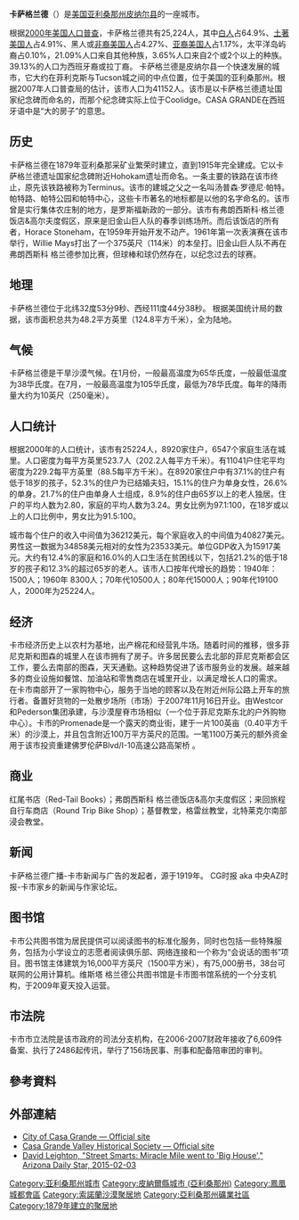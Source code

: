 {{Infobox Settlement
| name = 卡萨格兰德
| native_name = Casa Grande
| settlement_type= 城市
| image_skyline = 
| imagesize = 
| image_caption = 
| image_flag = 
| image_shield = 
| image_map = File:Pinal County Arizona Incorporated and Unincorporated areas Casa Grande Highlighted 0410530.svg
| pushpin_map = USA Arizona
| pushpin_label_position = bottom
| subdivision_type = 国家
| subdivision_name = {{USA}}
| subdivision_type1 = [[美国行政区划|州]]
| subdivision_name1 = [[亚利桑那州|亚利桑那州]]
| subdivision_type2 = [[亚利桑那州各县列表|县]]
| subdivision_name2 =  [[皮纳尔县_(亚利桑那州)|皮纳尔县]]
| elevation_m = 426
| elevation_ft = 
| area_total_km2 = 124.8
| population_as_of = 2010年
| population_total = 48571
| population_footnotes = <ref name="FactFinder">{{cite web|title=American FactFinder|url=http://factfinder2.census.gov/faces/nav/jsf/pages/index.xhtml|publisher=[[United_States_Census_Bureau|United States Census Bureau]]|accessdate=2014-06-19|archive-date=2012-02-17|archive-url=https://www.webcitation.org/65WtHj6J5?url=http://factfinder2.census.gov/faces/nav/jsf/pages/index.xhtml|dead-url=no}}</ref>
| population_density_km2 = auto
| timezone = [[MST|MST]]
| utc_offset = -7
| timezone_DST = 
| utc_offset_DST = 
| latd = 32
| latm = 53
| lats = 9
| latNS = N
| longd = 111
| longm = 44
| longs = 38
| longEW = W
| website =  
}}
'''卡萨格兰德'''（{{lang-en|Casa Grande}}）是[[美国|美国]][[亚利桑那州|亚利桑那州]][[皮纳尔县_(亚利桑那州)|皮纳尔县]]的一座城市。

根据[[2000年美国人口普查|2000年美国人口普查]]，卡萨格兰德共有25,224人，其中[[白人|白人]]占64.9%、[[土著美国人|土著美国人]]占4.91%、黑人或[[非裔美国人|非裔美国人]]占4.27%、[[亚裔美国人|亚裔美国人]]占1.17%，太平洋岛屿裔占0.10%，21.09%人口来自其他种族，3.65%人口来自2个或2个以上的种族。39.13%的人口为西班牙裔或拉丁裔。
卡萨格兰德是皮纳尔县一个快速发展的城市，它大约在菲利克斯与Tucson城之间的中点位置，位于美国的亚利桑那州。根据2007年人口普查局的估计，该市人口为41152人。该市是以卡萨格兰德遗址国家纪念碑而命名的，而那个纪念碑实际上位于Coolidge。CASA GRANDE在西班牙语中是“大的房子”的意思。

== 历史 ==
卡萨格兰德在1879年亚利桑那采矿业繁荣时建立，直到1915年完全建成。它以卡萨格兰德遗址国家纪念碑附近Hohokam遗址而命名。一条主要的铁路在该市终止，原先该铁路被称为Terminus。该市的建城之父之一名叫汤普森·罗德尼·帕特。帕特路、帕特公园和帕特中心，这些卡市著名的地标都是以他的名字命名的。该市曾是实行集体农庄制的地方，是罗斯福新政的一部分。该市有弗朗西斯科·格兰德饭店&高尔夫度假区，原来是旧金山巨人队的春季训练场所。而后该饭店的所有者，Horace Stoneham，在1959年开始开发不动产。1961年第一次表演赛在该市举行，Willie Mays打出了一个375英尺（114米）的本垒打。旧金山巨人队不再在弗朗西斯科 格兰德参加比赛，但球棒和球仍然存在，以纪念过去的球赛。

== 地理 ==
卡萨格兰德位于北纬32度53分9秒、西经111度44分38秒。
根据美国统计局的数据，该市面积总共为48.2平方英里（124.8平方千米），全为陆地。

== 气候 ==
卡萨格兰德是干旱沙漠气候。在1月份，一般最高温度为65华氏度，一般最低温度为38华氏度。在7月，一般最高温度为105华氏度，最低为78华氏度。每年的降雨量大约为10英尺（250毫米）。

== 人口统计 ==
根据2000年的人口统计，该市有25224人，8920家住户，6547个家庭生活在城里。人口密度为每平方英里523.7人（202.2人每平方千米）。有11041户住宅平均密度为229.2每平方英里（88.5每平方千米）。在8920家住户中有37.1%的住户有低于18岁的孩子，52.3%的住户为已结婚夫妇，15.1%的住户为单身女性，26.6%的单身。21.7%的住户由单身人士组成，8.9%的住户由65岁以上的老人独居。住户的平均人数为2.80，家庭的平均人数为3.24。男女比例为97.1:100，在18岁或以上的人口比例中，男女比为91.5:100。

城市每个住户的收入中间值为36212美元，每个家庭收入的中间值为40827美元。男性这一数据为34858美元相对的女性为23533美元。单位GDP收入为15917美元。大约有12.4%的家庭和16.0%的人口生活在贫困线以下，包括21.2%的低于18岁的孩子和12.3%的超过65岁的老人。该市人口按年代增长的趋势：1940年：1500人；1960年 8300人；70年代10500人；80年代15000人；90年代19100人，2000年为25224人。

== 经济 ==
卡市经济历史上以农村为基地，出产棉花和经营乳牛场。随着时间的推移，很多菲尼克斯和图森的城里人在该市拥有了房子。许多居民要么去北部的菲尼克斯都会区工作，要么去南部的图森，天天通勤。这种趋势促进了该市服务业的发展。越来越多的商业设施如餐馆、加油站和零售商店在城里开业，以满足增长人口的需求。
在卡市南部开了一家购物中心，服务于当地的顾客以及在附近州际公路上开车的旅行者。备置好货物的一处散步场所（市场）于2007年11月16日开业。由Westcor和Pederson集团承建，与沙漠屋脊市场相似（一个位于菲尼克斯东北的户外购物中心）。卡市的Promenade是一个露天的商业街，建于一片100英亩（0.40平方千米）的沙漠上，并且包含附近100万平方英尺的范围。一笔1100万美元的额外资金用于该市投资重建佛罗伦萨Blvd/I-10高速公路高架桥
。
== 商业 ==
红尾书店（Red-Tail Books）；弗朗西斯科 格兰德饭店&高尔夫度假区；来回旅程自行车商店（Round Trip Bike Shop）；基督教堂，格雷丝教堂，北特莱克尔南部浸会教堂。

== 新闻 ==
卡萨格兰德广播-卡市新闻与广告的发起者，源于1919年。
CG时报 aka 中央AZ时报-卡市家乡的新闻与作家论坛。

== 图书馆 ==
卡市公共图书馆为居民提供可以阅读图书的标准化服务，同时也包括一些特殊服务，包括为小学设立的志愿者阅读俱乐部、网络连接和一个称为“会说话的图书”项目。图书馆主体建筑为16,000平方英尺（1500平方米），有75,000册书，38台可联网的公用计算机。维斯塔 格兰德公共图书馆是卡市图书馆系统的一个分支机构，于2009年夏天投入运营。

== 市法院 ==
卡市市立法院是该市政府的司法分支机构，在2006-2007财政年接收了6,609件备案、执行了2486起传讯，举行了156场民事、刑事和配备陪审团的审判。

==參考資料==
{{Reflist}}

==外部連結==
{{Wikivoyage|Casa Grande}}
{{Commons category|Casa Grande, Arizona}}
* [http://www.casagrandeaz.gov City of Casa Grande — Official site]{{Wayback|url=http://www.casagrandeaz.gov/ |date=20080305170451 }}
* [https://web.archive.org/web/20131211022733/http://www.cgvhs.org/ Casa Grande Valley Historical Society — Official site]
* [http://tucson.com/news/blogs/streetsmarts/street-smarts-miracle-mile-went-to-big-house/article_37f7e4c2-c122-11e4-b233-4784ecf60fe8.html David Leighton, "Street Smarts: Miracle Mile went to 'Big House'," Arizona Daily Star, 2015-02-03] {{Wayback|url=http://tucson.com/news/blogs/streetsmarts/street-smarts-miracle-mile-went-to-big-house/article_37f7e4c2-c122-11e4-b233-4784ecf60fe8.html |date=20180613234235 }}

{{皮納爾縣 (亞利桑那州)}}
{{DEFAULTSORT:Casa Grande, Arizona}}
[[Category:亚利桑那州城市|Category:亚利桑那州城市]]
[[Category:皮納爾縣城市_(亞利桑那州)|Category:皮納爾縣城市 (亞利桑那州)]]
[[Category:鳳凰城都會區|Category:鳳凰城都會區]]
[[Category:索諾蘭沙漠聚居地|Category:索諾蘭沙漠聚居地]]
[[Category:亞利桑那州礦業社區|Category:亞利桑那州礦業社區]]
[[Category:1879年建立的聚居地|Category:1879年建立的聚居地]]